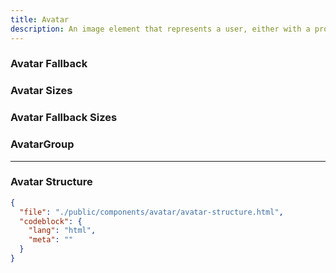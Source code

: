 ```yaml
---
title: Avatar
description: An image element that represents a user, either with a profile picture or initials.
---
```


<ComponentPreview src="avatar" />

### Avatar Fallback

<ComponentPreview src="avatar-fallback" />

### Avatar Sizes

<ComponentPreview className="flex-col md:flex-row" src="avatar-sizes" />

### Avatar Fallback Sizes

<ComponentPreview src="avatar-fallback-sizes" className="flex-col md:flex-row" />

### AvatarGroup

<ComponentPreview src="avatar-group" />

---

### Avatar Structure

```json doc-gen:file
{
  "file": "./public/components/avatar/avatar-structure.html",
  "codeblock": {
    "lang": "html",
    "meta": ""
  }
}
```
